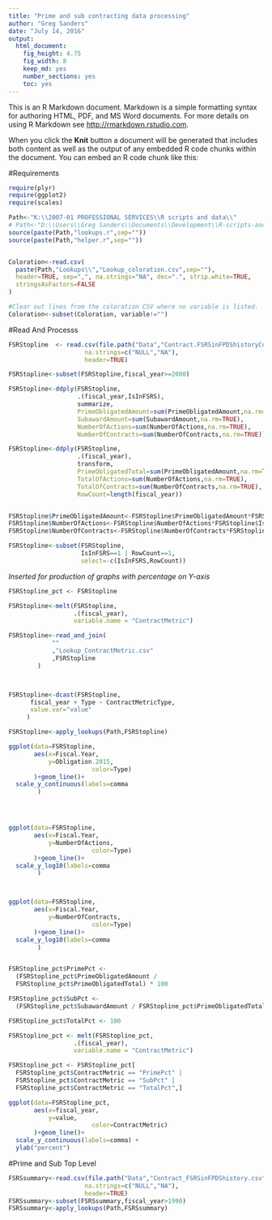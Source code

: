 ```yaml
---
title: "Prime and sub contracting data processing"
author: "Greg Sanders"
date: "July 14, 2016"
output: 
  html_document: 
    fig_height: 4.75
    fig_width: 8
    keep_md: yes
    number_sections: yes
    toc: yes
---
```


This is an R Markdown document. Markdown is a simple formatting syntax for authoring HTML, PDF, and MS Word documents. For more details on using R Markdown see <http://rmarkdown.rstudio.com>.

When you click the **Knit** button a document will be generated that includes both content as well as the output of any embedded R code chunks within the document. You can embed an R code chunk like this:

#Requirements
```r
require(plyr)
require(ggplot2)
require(scales)

Path<-"K:\\2007-01 PROFESSIONAL SERVICES\\R scripts and data\\"
# Path<-"D:\\Users\\Greg Sanders\\Documents\\Development\\R-scripts-and-data\\"
source(paste(Path,"lookups.r",sep=""))
source(paste(Path,"helper.r",sep=""))


Coloration<-read.csv(
  paste(Path,"Lookups\\","Lookup_coloration.csv",sep=""),
  header=TRUE, sep=",", na.strings="NA", dec=".", strip.white=TRUE, 
  stringsAsFactors=FALSE
)

#Clear out lines from the coloration CSV where no variable is listed.
Coloration<-subset(Coloration, variable!="")
```



#Read And Processs
```r
FSRStopline  <- read.csv(file.path("Data","Contract.FSRSinFPDShistoryCustomer.csv"),
                     na.strings=c("NULL","NA"),
                     header=TRUE)

FSRStopline<-subset(FSRStopline,fiscal_year>=2000)

FSRStopline<-ddply(FSRStopline,
                   .(fiscal_year,IsInFSRS),
                   summarize,
                   PrimeObligatedAmount=sum(PrimeObligatedAmount,na.rm=TRUE),
                   SubawardAmount=sum(SubawardAmount,na.rm=TRUE),
                   NumberOfActions=sum(NumberOfActions,na.rm=TRUE),
                   NumberOfContracts=sum(NumberOfContracts,na.rm=TRUE))

FSRStopline<-ddply(FSRStopline,
                   .(fiscal_year),
                   transform,
                   PrimeObligatedTotal=sum(PrimeObligatedAmount,na.rm=TRUE),
                   TotalOfActions=sum(NumberOfActions,na.rm=TRUE),
                   TotalOfContracts=sum(NumberOfContracts,na.rm=TRUE),
                   RowCount=length(fiscal_year))


FSRStopline$PrimeObligatedAmount<-FSRStopline$PrimeObligatedAmount*FSRStopline$IsInFSRS
FSRStopline$NumberOfActions<-FSRStopline$NumberOfActions*FSRStopline$IsInFSRS
FSRStopline$NumberOfContracts<-FSRStopline$NumberOfContracts*FSRStopline$IsInFSRS

FSRStopline<-subset(FSRStopline,
                    IsInFSRS==1 | RowCount==1, 
                    select=-c(IsInFSRS,RowCount))

```

*Inserted for production of graphs with percentage on Y-axis*

```r
FSRStopline_pct <- FSRStopline
```



```r

FSRStopline<-melt(FSRStopline,
                  .(fiscal_year),
                  variable.name = "ContractMetric")

FSRStopline<-read_and_join(
            ""
            ,"Lookup_ContractMetric.csv"
            ,FSRStopline
        )



FSRStopline<-dcast(FSRStopline,
      fiscal_year + Type ~ ContractMetricType,
      value.var="value"
     )

FSRStopline<-apply_lookups(Path,FSRStopline)

ggplot(data=FSRStopline,
       aes(x=Fiscal.Year,
           y=Obligation.2015,
                       color=Type)
       )+geom_line()+
  scale_y_continuous(labels=comma
        )




ggplot(data=FSRStopline,
       aes(x=Fiscal.Year,
           y=NumberOfActions,
                       color=Type)
       )+geom_line()+
  scale_y_log10(labels=comma
        )



ggplot(data=FSRStopline,
       aes(x=Fiscal.Year,
           y=NumberOfContracts,
                       color=Type)
       )+geom_line()+
  scale_y_log10(labels=comma
        )



```

```r
FSRStopline_pct$PrimePct <- 
  (FSRStopline_pct$PrimeObligatedAmount / 
  FSRStopline_pct$PrimeObligatedTotal) * 100

FSRStopline_pct$SubPct <- 
  (FSRStopline_pct$SubawardAmount / FSRStopline_pct$PrimeObligatedTotal) * 100

FSRStopline_pct$TotalPct <- 100

FSRStopline_pct <- melt(FSRStopline_pct,
                  .(fiscal_year),
                  variable.name = "ContractMetric")

FSRStopline_pct <- FSRStopline_pct[
  FSRStopline_pct$ContractMetric == "PrimePct" |
  FSRStopline_pct$ContractMetric == "SubPct" |
  FSRStopline_pct$ContractMetric == "TotalPct",]

ggplot(data=FSRStopline_pct,
       aes(x=fiscal_year,
           y=value,
                       color=ContractMetric)
       )+geom_line()+
  scale_y_continuous(labels=comma) +
  ylab("percent")
```



#Prime and Sub Top Level
```r
FSRSsummary<-read.csv(file.path("Data","Contract_FSRSinFPDShistory.csv"),
                     na.strings=c("NULL","NA"),
                     header=TRUE)
FSRSsummary<-subset(FSRSsummary,fiscal_year>1990)
FSRSsummary<-apply_lookups(Path,FSRSsummary)



```
